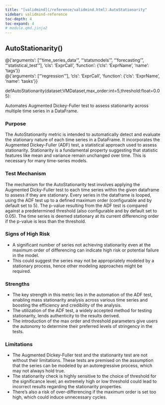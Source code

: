 ```yaml
---
title: "[validmind](/reference/validmind.html).AutoStationarity"
sidebar: validmind-reference
toc-depth: 4
toc-expand: 4
# module.qmd.jinja2
---
```


<!-- function.qmd.jinja2 -->

## AutoStationarity[()]{.muted}

<!-- signatures.jinja2 -->

::: {.signature}

<div class="decorator">@<!-- types.jinja2 - format_type --><span class="n">{'arguments': ["'time_series_data'", "'statsmodels'", "'forecasting'", "'statistical_test'"], 'cls': 'ExprCall', 'function': {'cls': 'ExprName', 'name': 'tags'}}</span></div><div class="decorator">@<!-- types.jinja2 - format_type --><span class="n">{'arguments': ["'regression'"], 'cls': 'ExprCall', 'function': {'cls': 'ExprName', 'name': 'tasks'}}</span></div>
<span class="kw">def</span><span class="name">AutoStationarity</span>(<span class="params"><span class="n">dataset</span><span class="p">:</span><!-- types.jinja2 - format_type --><span class="n">VMDataset</span><span class="muted">,</span></span><span class="params"><span class="n">max_order</span><span class="p">:</span><!-- types.jinja2 - format_type --><span class="nb">int</span><span class="o">=</span><span class="kc">5</span><span class="muted">,</span></span><span class="params"><span class="n">threshold</span><span class="p">:</span><!-- types.jinja2 - format_type --><span class="nb">float</span><span class="o">=</span><span class="kc">0.05</span></span>):

:::

<!-- docstring.jinja2 -->

Automates Augmented Dickey-Fuller test to assess stationarity across multiple time series in a DataFrame.

### Purpose

The AutoStationarity metric is intended to automatically detect and evaluate the stationary nature of each time series in a DataFrame. It incorporates the Augmented Dickey-Fuller (ADF) test, a statistical approach used to assess stationarity. Stationarity is a fundamental property suggesting that statistic features like mean and variance remain unchanged over time. This is necessary for many time-series models.

### Test Mechanism

The mechanism for the AutoStationarity test involves applying the Augmented Dicky-Fuller test to each time series within the given dataframe to assess if they are stationary. Every series in the dataframe is looped, using the ADF test up to a defined maximum order (configurable and by default set to 5). The p-value resulting from the ADF test is compared against a predetermined threshold (also configurable and by default set to 0.05). The time series is deemed stationary at its current differencing order if the p-value is less than the threshold.

### Signs of High Risk

- A significant number of series not achieving stationarity even at the maximum order of differencing can indicate high risk or potential failure in the model.
- This could suggest the series may not be appropriately modeled by a stationary process, hence other modeling approaches might be required.

### Strengths

- The key strength in this metric lies in the automation of the ADF test, enabling mass stationarity analysis across various time series and boosting the efficiency and credibility of the analysis.
- The utilization of the ADF test, a widely accepted method for testing stationarity, lends authenticity to the results derived.
- The introduction of the max order and threshold parameters give users the autonomy to determine their preferred levels of stringency in the tests.

### Limitations

- The Augmented Dickey-Fuller test and the stationarity test are not without their limitations. These tests are premised on the assumption that the series can be modeled by an autoregressive process, which may not always hold true.
- The stationarity check is highly sensitive to the choice of threshold for the significance level; an extremely high or low threshold could lead to incorrect results regarding the stationarity properties.
- There's also a risk of over-differencing if the maximum order is set too high, which could induce unnecessary cycles.
